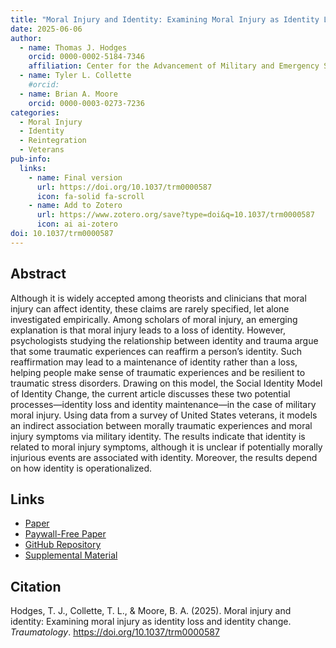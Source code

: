 ```yaml
---
title: "Moral Injury and Identity: Examining Moral Injury as Identity Loss and Identity Change"
date: 2025-06-06
author:
  - name: Thomas J. Hodges
    orcid: 0000-0002-5184-7346
    affiliation: Center for the Advancement of Military and Emergency Services (AMES) Research, Kennesaw State University
  - name: Tyler L. Collette
    #orcid:
  - name: Brian A. Moore
    orcid: 0000-0003-0273-7236
categories:
  - Moral Injury
  - Identity
  - Reintegration
  - Veterans
pub-info:
  links:
    - name: Final version
      url: https://doi.org/10.1037/trm0000587
      icon: fa-solid fa-scroll
    - name: Add to Zotero
      url: https://www.zotero.org/save?type=doi&q=10.1037/trm0000587
      icon: ai ai-zotero
doi: 10.1037/trm0000587
---
```


## Abstract

Although it is widely accepted among theorists and clinicians that moral injury can affect identity, these claims are rarely specified, let alone investigated empirically. Among scholars of moral injury, an emerging explanation is that moral injury leads to a loss of identity. However, psychologists studying the relationship between identity and trauma argue that some traumatic experiences can reaffirm a person’s identity. Such reaffirmation may lead to a maintenance of identity rather than a loss, helping people make sense of traumatic experiences and be resilient to traumatic stress disorders. Drawing on this model, the Social Identity Model of Identity Change, the current article discusses these two potential processes—identity loss and identity maintenance—in the case of military moral injury. Using data from a survey of United States veterans, it models an indirect association between morally traumatic experiences and moral injury symptoms via military identity. The results indicate that identity is related to moral injury symptoms, although it is unclear if potentially morally injurious events are associated with identity. Moreover, the results depend on how identity is operationalized.\

## Links

-   [Paper](https://doi.org/10.1037/trm0000587)
-   [Paywall-Free Paper](https://www.researchgate.net/publication/392357064_Moral_injury_and_identity_Examining_moral_injury_as_identity_loss_and_identity_change)
-   [GitHub Repository](https://github.com/TJH-RESEARCH/moral-injury-identity)
-   [Supplemental Material](https://osf.io/j37xp/)

## Citation

Hodges, T. J., Collette, T. L., & Moore, B. A. (2025). Moral injury and identity: Examining moral injury as identity loss and identity change. *Traumatology*. <https://doi.org/10.1037/trm0000587>
